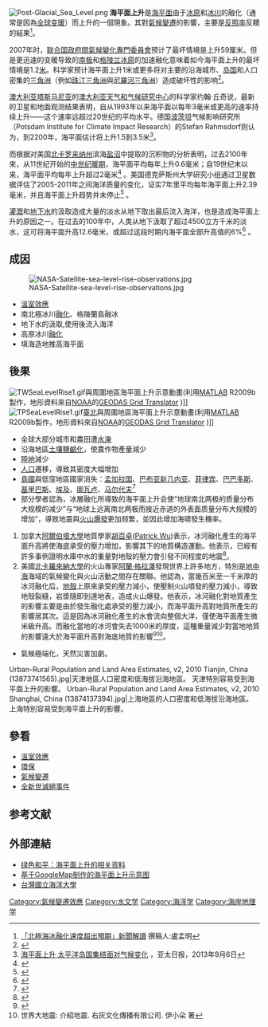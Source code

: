 {{Expand English|ga=yes|time=2020-03-30T13:29:13+00:00}}
[[File:Post-Glacial_Sea_Level.png|thumb]]
'''海平面上升'''是[[海平面|海平面]]由于[[冰原|冰原]]和[[冰川|冰川]]的融化（通常是因為[[全球变暖|全球变暖]]）而上升的一個現象。其對[[氣候變遷|氣候變遷]]的影響，主要是[[反照率|反照率]]反饋的結果<ref>[http://www.cwb.gov.tw/V7/climate/climate_info/information/articles/201204-1.pdf 「北極海冰融化速度超出預期」新聞解讀] {{Wayback|url=http://www.cwb.gov.tw/V7/climate/climate_info/information/articles/201204-1.pdf |date=20130603025641 }}  撰稿人:盧孟明</ref>。

2007年时，[[联合国|联合国]][[政府間氣候變化專門委員會|政府間氣候變化專門委員會]]预计了最坏情境是上升59厘米。但是更迅速的变暖导致的[[南极|南极]]和[[格陵兰冰原|格陵兰冰原]]的加速融化意味着如今海平面上升的最坏情境是1.2[[米_(單位)|米]]。科学家预计海平面上升1米或更多将对主要的沿海城市、[[岛国|岛国]]和人口密集的[[三角洲|三角洲]]（例如[[珠江三角洲|珠江三角洲]]與[[尼羅河三角洲|尼羅河三角洲]]）造成破坏性的影响<ref>{{SciDev|url=http://www.scidev.net/zh/news/zh-133809.html|title=海平面升高"将超出最坏情境"|by=Imelda V. Abano|date=2009年3月11日}}</ref>。

[[澳大利亚|澳大利亚]][[塔斯马尼亚|塔斯马尼亚]]的[[澳大利亚天气和气候研究中心|澳大利亚天气和气候研究中心]]的科学家约翰·丘奇说，最新的卫星和地面观测结果表明，自从1993年以来海平面以每年3毫米或更高的速率持续上升——这个速率远超过20世纪的平均水平。德国[[波茨坦|波茨坦]]气候影响研究所（Potsdam Institute for Climate Impact Research）的Stefan Rahmsdorf则认为，到2200年，海平面估计将上升1.5到3.5米<ref>[http://www.apdnews.com/xzt/328.html 海平面上升 太平洋岛国集结面对气候变化] {{webarchive|url=https://web.archive.org/web/20130907040411/http://www.apdnews.com/xzt/328.html |date=2013-09-07 }}，亚太日报，2013年9月6日</ref>。

而根据对美国[[北卡罗来纳州|北卡罗来纳州]]滨海[[盐沼|盐沼]]中提取的沉积物的分析表明，过去2100年來，从11世纪开始的[[中世纪暖期|中世纪暖期]]，海平面平均每年上升0.6毫米；自19世纪末以来，海平面平均每年上升超过2毫米<ref>{{cite journal|coauthors=Horton, B. P., Donnelly, J. P., Mann, M. E., Vermeer, M., Rahmstorf, S.|title=Climate related sea-level variations over the past two millennia|journal=Proceedings of the National Academy of Sciences|date=2011-06-20|doi=10.1073/pnas.1015619108|last=Kemp|first=A. C.}}</ref> 。美国德克萨斯州大学研究小组通过卫星数据评估了2005-2011年之间海洋质量的变化，证实7年里平均每年海平面上升2.39毫米，并且海平面上升趋势并未停止<ref>{{cite journal|coauthors=Wilson, C. R.; Tapley, B. D.|title=Contribution of ice sheet and mountain glacier melt to recent sea level rise|journal=Nature Geoscience|date=NaN-NaN-NaN|doi=10.1038/ngeo1829|last=Chen|first=J. L.}}</ref> 。

[[灌溉|灌溉]]和[[地下水|地下水]]的汲取造成大量的淡水从地下取出最后流入海洋，也是造成海平面上升的原因之一。在过去的100年中，人类从地下汲取了超过4500立方千米的淡水，这可将海平面升高12.6毫米，或超过这段时期内海平面全部升高值的6%<ref>{{cite journal|title=Contribution of global groundwater depletion since 1900 to sea-level rise|journal=Geophysical Research Letters|date=2011-09-02|volume=38|issue=17|doi=10.1029/2011GL048604|last=Konikow|first=Leonard F.}}</ref> 。

==成因==
[[File:NASA-Satellite-sea-level-rise-observations.jpg|alt=]]
* [[溫室效應|溫室效應]]
* 南北極冰川[[融化|融化]]、格陵蘭島融冰
* 地下水的汲取,使用後流入海洋
* 高原冰川[[融化|融化]]
* 填海造地推高海平面

==後果==
[[File:TWSeaLevelRise1.gif|thumb]]與周圍地區海平面上升示意動畫(利用[[MATLAB|MATLAB]] R2009b製作，地形資料來自[[NOAA|NOAA]]的[http://www.ngdc.noaa.gov/mgg/gdas/gd_designagrid.html GEODAS Grid Translator] {{Wayback|url=http://www.ngdc.noaa.gov/mgg/gdas/gd_designagrid.html |date=20140906152914 }})]]
[[File:TPSeaLevelRise1.gif|thumb]][[臺北|臺北]]與周圍地區海平面上升示意動畫(利用[[MATLAB|MATLAB]] R2009b製作，地形資料來自[[NOAA|NOAA]]的[http://www.ngdc.noaa.gov/mgg/gdas/gd_designagrid.html GEODAS Grid Translator] {{Wayback|url=http://www.ngdc.noaa.gov/mgg/gdas/gd_designagrid.html |date=20140906152914 }})]]
* 全球大部分城市和農田遭[[水淹|水淹]]
* 沿海地區[[土壤鹽鹼化|土壤鹽鹼化]]，使農作物產量減少
* [[陸地|陸地]]減少
* [[人口|人口]]遷移，導致其密度大幅增加
* [[島國|島國]]與低窪地區國家消失：[[孟加拉国|孟加拉国]]、[[巴布亚新几内亚|巴布亚新几内亚]]、[[菲律宾|菲律宾]]、[[巴巴多斯|巴巴多斯]]、[[基里巴斯|基里巴斯]]、[[埃及|埃及]]、[[圖瓦卢|圖瓦卢]]、[[马尔代夫|马尔代夫]]<ref>{{cite news|author=Rachel Cernansky|title=8 Countries About to Go Underwater, Literally|url=http://planetgreen.discovery.com/travel-outdoors/8-countries-about-to-go-underwater-literally.html|accessdate=2011-01-10|newspaper=Discovery|date=Aug 11, 2010|archive-date=2010-12-14|archive-url=https://web.archive.org/web/20101214004541/http://planetgreen.discovery.com/travel-outdoors/8-countries-about-to-go-underwater-literally.html|dead-url=no}}</ref>
*部分學者認為，冰層融化所導致的海平面上升会使“地球南北两极的质量分布大规模的减少”与“地球上远离南北两极而接近赤道的外表面质量分布大规模的增加”，導致地震與[[火山爆發|火山爆發]]更加频繁，並因此增加海啸發生機率。
#加拿大[[阿爾伯塔大學|阿爾伯塔大學]]地質學家[[胡百卓|胡百卓]]([https://web.archive.org/web/20140728233105/http://www.ucalgary.ca/wu/ Patrick Wu])表示，冰河融化產生的海平面升高將使海底承受的壓力增加，影響其下的地質構造運動。他表示，已經有許多事例證明水庫中水的重量對地殼的壓力會引發不同程度的地震<ref>{{cite news|title=全球暖化冰层融解 地层压力释放将导致地震频发|url=http://tech.sina.com.cn/d/2006-07-05/11481022371.shtml|accessdate=2014-07-21|newspaper=中新网|date=2006-07-05|archive-date=2014-07-29|archive-url=https://web.archive.org/web/20140729002746/http://tech.sina.com.cn/d/2006-07-05/11481022371.shtml|dead-url=no}}</ref>。
#美國[[北卡羅來納大學|北卡羅來納大學]]的火山專家[[阿蘭‧格拉澤|阿蘭‧格拉澤]]發現世界上許多地方，特別是[[地中海|地中海]]海域的氣候變化與火山活動之間存在關聯。他認為，當幾百米至一千米厚的冰河融化后，[[地殼|地殼]]上原來承受的壓力減小，使壓制火山噴發的壓力減小，導致地殼裂縫，岩漿隨即到達地表，造成火山爆發。他表示，冰河融化對地質產生的影響主要是由於發生融化處承受的壓力減小，而海平面升高對地質所產生的影響居其次。這是因為冰河融化產生的水會流向整個大洋，僅使海平面產生微米級升高。而融化當地的冰河會失去1000米的厚度，這種重量減少對當地地質的影響遠大於海平面升高對海底地質的影響<ref>{{Cite web |url=http://hk.crntt.com/doc/1001/7/1/0/100171020.html |title=科學家：火山地震的誘因或是氣候變化 |accessdate=2014-07-21 |archive-date=2014-08-08 |archive-url=https://web.archive.org/web/20140808172511/http://hk.crntt.com/doc/1001/7/1/0/100171020.html |dead-url=no }}</ref><ref>世界大地震: 介紹地震. 右灰文化傳播有限公司. 伊小朵 著</ref>。

*氣候極端化，天然災害加劇。

<gallery widths="200" heights="150">
Urban-Rural Population and Land Area Estimates, v2, 2010 Tianjin, China (13873741565).jpg|天津地區人口密度和低海拔沿海地區。 天津特別容易受到海平面上升的影響。
Urban-Rural Population and Land Area Estimates, v2, 2010 Shanghai, China (13874137394).jpg|上海地區的人口密度和低海拔沿海地區。 上海特別容易受到海平面上升的影響。
</gallery>

==參看==
*[[溫室效應|溫室效應]]
*[[環保|環保]]
*[[氣候變遷|氣候變遷]]
*[[全新世滅絕事件|全新世滅絕事件]]

==参考文献==
{{Reflist|2}}
<references></references>
</div>

==外部連結==
{{commons category}}
*[http://www.greenpeace.org/china/zh/campaigns/stop-climate-change/impacts/sea-level-rise 绿色和平：海平面上升的相关资料] {{Wayback|url=http://www.greenpeace.org/china/zh/campaigns/stop-climate-change/impacts/sea-level-rise |date=20081109161327 }}
*[http://flood.firetree.net/ 基于GoogleMap制作的海平面上升示意图] {{Wayback|url=http://flood.firetree.net/ |date=20090803123931 }}
*[http://sea.ntou.edu.tw/01oceanandme/oceanandme02_05.php 台灣國立海洋大學] {{Wayback|url=http://sea.ntou.edu.tw/01oceanandme/oceanandme02_05.php |date=20130524102956 }}
{{全球變暖和氣候變化}}
{{Doomsday}}

[[Category:氣候變遷效應|Category:氣候變遷效應]]
[[Category:水文学|Category:水文学]]
[[Category:海洋学|Category:海洋学]]
[[Category:海岸地理学|Category:海岸地理学]]